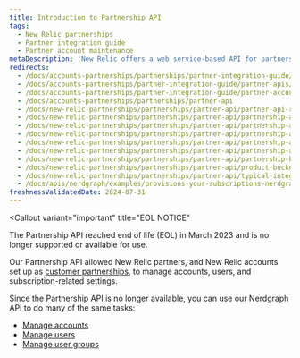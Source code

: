 ```yaml
---
title: Introduction to Partnership API
tags:
  - New Relic partnerships
  - Partner integration guide
  - Partner account maintenance
metaDescription: 'New Relic offers a web service-based API for partners to create, edit, upgrade, downgrade, and cancel New Relic accounts on behalf of their customers.'
redirects:
  - /docs/accounts-partnerships/partnerships/partner-integration-guide/partner-api
  - /docs/accounts-partnerships/partner-integration-guide/partner-apis/partner-api
  - /docs/accounts-partnerships/partner-integration-guide/partner-account-maintenance/partner-api
  - /docs/accounts-partnerships/partnerships/partner-api
  - /docs/new-relic-partnerships/partnerships/partner-api/partner-api-reference
  - /docs/new-relic-partnerships/partnerships/partner-api/partnership-api-account-object
  - /docs/new-relic-partnerships/partnerships/partner-api/partnership-api-keys
  - /docs/new-relic-partnerships/partnerships/partner-api/partnership-api-sub-account-object
  - /docs/new-relic-partnerships/partnerships/partner-api/partnership-api-subscription-object
  - /docs/new-relic-partnerships/partnerships/partner-api/partnership-api-user-object
  - /docs/new-relic-partnerships/partnerships/partner-api/partnership-billing-integration-api
  - /docs/new-relic-partnerships/partnerships/partner-api/product-buckets
  - /docs/new-relic-partnerships/partnerships/partner-api/typical-integration-example
  - /docs/apis/nerdgraph/examples/provisions-your-subscriptions-nerdgraph
freshnessValidatedDate: 2024-07-31
---
```


<Callout
  variant="important"
  title="EOL NOTICE"
>
  The Partnership API reached end of life (EOL) in March 2023 and is no longer supported or available for use.
</Callout>

Our Partnership API allowed New Relic partners, and New Relic accounts set up as [customer partnerships](/docs/new-relic-partnerships/partner-integration-guide/partner-account-maintenance/partnership-accounts-users-subscriptions/#partnerships), to manage accounts, users, and subscription-related settings.

Since the Partnership API is no longer available, you can use our Nerdgraph API to do many of the same tasks:

* [Manage accounts](/docs/apis/nerdgraph/examples/manage-accounts-nerdgraph)
* [Manage users](/docs/apis/nerdgraph/examples/nerdgraph-manage-users)
* [Manage user groups](/docs/apis/nerdgraph/examples/nerdgraph-manage-groups)
